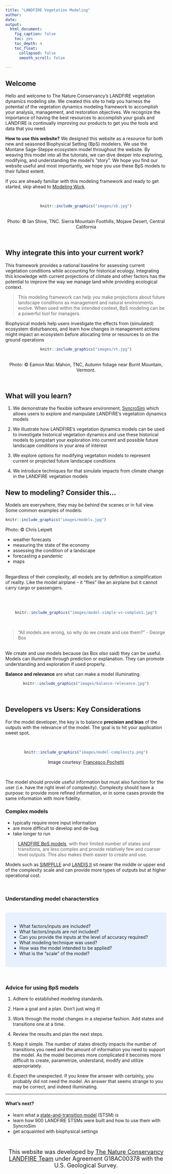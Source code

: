 ```yaml
---
title: "LANDFIRE Vegetation Modeling"
author:
date: 
output:
  html_document:
    fig_caption: false
    toc: yes
    toc_depth: 4
    toc_float:
      collapsed: false
      smooth_scroll: false
      
---
```

## Welcome

Hello and welcome to The Nature Conservancy's LANDFIRE vegetation dynamics modeling site. We created this site to help you harness the potential of the vegetation dynamics modeling framework to accomplish your analysis, management, and restoration objectives. We recognize the importance of having the best resources to accomplish your goals and LANDFIRE is continually improving our products to get you the tools and data that you need.
<br>

**How to use this website?** We designed this website as a resource for both new and seasoned Biophysical Setting (BpS) modelers. We use the Montane Sage-Steppe ecosystem model throughout the website. By weaving this model into all the tutorials, we can dive deeper into exploring, modifying, and understanding the model’s “story”. We hope you find our website useful and most importantly, we hope you use these BpS models to their fullest extent. 

If you are already familiar with this modeling framework and ready to get started, skip ahead to [Modeling Work](./ModelingWork.html){target='blank'}.

<br>

<center>
```r
knitr::include_graphics("images/sb.jpg")

```
</center>
<br>
<center>
Photo: © Ian Shive, TNC. Sierra Mountain Foothills, Mojave Desert, Central California
</center>
<br>

## Why integrate this into your current work?

This framework provides a national baseline for assessing current vegetation conditions while accounting for historical ecology. Integrating this knowledge with current projections of climate and other factors has the potential to improve the way we manage land while providing ecological context. 

>This modeling framework can help you make projections about
future landscape conditions as management and natural environments evolve. When used within the intended context, BpS modeling can be a powerful tool for managers. 

Biophysical models help users investigate the effects from (simulated) ecosystem disturbances, and learn how changes in management actions might impact an ecosystem before allocating time or resources to on the ground operations


<center>
```r
knitr::include_graphics("images/vt.jpg")

```
</center>
<br>
<center>
Photo: © Eamon Mac Mahon, TNC, Autumn foliage near Burnt Mountain, Vermont.
</center>
<br>

## What will you learn?

1. We demonstrate the flexible software environment, [SyncroSim](https://syncrosim.com/){target='blank'} which allows users to explore and manipulate LANDFIRE's vegetation dynamics models

2. We illustrate how LANDFIRE’s vegetation dynamics models can be used to investigate historical vegetation dynamics and use these historical models to jumpstart your exploration into current and possible future landscape conditions in your area of interest

3. We explore options for modifying vegetation models to represent current or projected future landscape conditions

4. We introduce techniques for that simulate impacts from climate change in the LANDFIRE vegetation models


## New to modeling? Consider this...


Models are everywhere, they may be behind the scenes or in full view. Some common examples of models:

```{=html}
<style type="text/css">
  .figure {
    float: right;
    width: 65%;
    padding: 10px;
    text-align: center;
  }
</style>
```


```r
knitr::include_graphics("images/models.jpg")

```

Photo: © Chris Leipelt


+ weather forecasts
+ measuring the state of the economy
+ assessing the condition of a landscape 
+ forecasting a pandemic
+ maps

<br>
Regardless of their complexity, all models are by definition a simplification of reality. Like the model airplane - it “flies” like an airplane but it cannot carry cargo or passengers.

<br>
<br>

<center>
```r
knitr::include_graphics("images/model-simple-vs-complex1.jpg")

```
</center>
<br>

>"All models are wrong, so why do we create and use them?" - George Box

<br>
We create and use models because (as Box _also_ said) they can be useful. Models can illuminate through prediction or explanation. They can promote understanding and exploration if used properly. 

**Balance and relevance** are what can make a model illuminating.

<center>
```r
knitr::include_graphics("images/balance-relevance.jpg")

```
</center>
<br>

## Developers vs Users: Key Considerations

For the model developer, the key is to balance **precision and bias** of the outputs with the relevance of the model. The goal is to hit your application sweet spot.

<br>

<center>

```r
knitr::include_graphics("images/model-complexity.png")

```

</center>
<center>
Image courtesy: [Francesco Pochetti](francescopochetti.com){target='blank'}
</center>
<br>

The model should provide useful information but must also function for the user (i.e. have the right level of complexity). Complexity should have a purpose: to provide more refined information, or in some cases provide the same information with more fidelity. 

### Complex models

+ typically require more input information
+ are more difficult to develop and de-bug
+ take longer to run 

>[LANDFIRE BpS models](./VegetationModeling.html){target='blank'}, with their limited number of states and transitions, are less complex and provide relatively few and coarser level outputs. This also makes them easier to create and use. 

Models such as [SIMPPLLE](https://www.fs.usda.gov/treesearch/pubs/40241){target='blank'} and [LANDIS II](http://www.landis-ii.org/){target='blank'} sit nearer the middle or upper end of the complexity scale and can provide more types of outputs but at higher operational cost.

<br>

### Understanding model characterstics
<br>
<style>
div.blue {background-color:#e6f0ff; border-radius: 5px; padding: 20px;}
</style>
<div class = "blue">
- What factors/inputs are included?
- What factors/inputs are _not_ included? 
- Can you provide the inputs at the level of accuracy required? 
- What modeling technique was used? 
- How was the model intended to be applied? 
- What is the “scale” of the model?
</div>
<br>

### Advice for using BpS models

1. Adhere to established modeling standards.

2. Have a goal and a plan. Don’t just wing it!

3. Work through the model changes in a stepwise fashion. Add states and transitions one at a time.

4. Review the results and plan the next steps.

5. Keep it simple. The number of states directly impacts the number of transitions you need and the amount of information you need to support the model. As the model becomes more complicated it becomes more difficult to create, parametrize, understand, modify and utilize appropriately.

6. Expect the unexpected. If you knew the answer with certainty, you probably did not need the model. An answer that seems strange to you may be correct, and indeed illuminating.

***

#### What's next?
+ learn what a [state-and-transition model](./VegetationModeling.html){target='blank'} (STSM) is
+ learn how 900 LANDFIRE STSMs were built and how to use them with SyncroSim
+ get acquainted with biophysical settings 

<center> 
<br>

 <font size="4"> This website was developed by [The Nature Conservancy LANDFIRE Team](https://www.conservationgateway.org/ConservationPractices/FireLandscapes/LANDFIRE/contacts/Pages/default.aspx){target='blank'} under Agreement G18AC00378 with the U.S. Geological Survey.</font> 
 </center> 
 
 <div class="tocify-extend-page" data-unique="tocify-extend-page" style="height: 0;"></div>
 